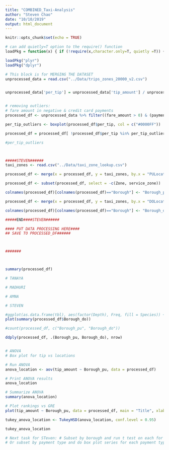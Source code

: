```yaml
---
title: "COMBINED_Taxi-Analysis"
author: "Steven Chao"
date: "10/10/2019"
output: html_document
---
```


```r
knitr::opts_chunk$set(echo = TRUE)
```

```r
# can add quietly=T option to the require() function
loadPkg = function(x) { if (!require(x,character.only=T, quietly =T)) { install.packages(x,dep=T,repos="http://cran.us.r-project.org"); if(!require(x,character.only=T)) stop("Package not found") } }
```

```r
loadPkg("plyr")
loadPkg("dplyr")

# This block is for MERGING THE DATASET
unprocessed_data = read.csv("../Data/trips_zones_20000_v2.csv")


unprocessed_data['per_tip'] = unprocessed_data['tip_amount'] / unprocessed_data['fare_amount'] 


# removing outliers:
# fare amount in negative & credit card payments
processed_df <- unprocessed_data %>% filter((fare_amount > 0) & (payment_type == 1) & (passenger_count < 7))

per_tip_outliers <- boxplot(processed_df$per_tip, col = c("#0000FF"))

processed_df = processed_df[ !processed_df$per_tip %in% per_tip_outliers$out, ]

#per_tip_outliers



#####STEVEN######
taxi_zones <- read.csv("../Data/taxi_zone_lookup.csv")

processed_df <- merge(x = processed_df, y = taxi_zones, by.x = "PULocationID", by.y = "LocationID", all.x = TRUE)

processed_df <- subset(processed_df, select = -c(Zone, service_zone))

colnames(processed_df)[colnames(processed_df)=="Borough"] <- "Borough_pu"

processed_df <- merge(x = processed_df, y = taxi_zones, by.x = "DOLocationID", by.y = "LocationID", all.x = TRUE)

colnames(processed_df)[colnames(processed_df)=="Borough"] <- "Borough_do"

#####END####STEVEN######

#### PUT DATA PROCESSING HERE####
## SAVE TO PROCESSED_DF######



#######



summary(processed_df)


```

####################################


```r
# TANAYA

```

####################################


```r
# MADHURI

```

####################################


```r
# AMNA

```

####################################

```r
# STEVEN

#ggplot(as.data.frame(tbl), aes(factor(Depth), Freq, fill = Species)) + geom_col(position = 'dodge')
plot(summary(processed_df$Borough_do))

#count(processed_df, c("Borough_pu", "Borough_do"))

ddply(processed_df, .(Borough_pu, Borough_do), nrow)


# ANOVA
# Box plot for tip vs locations

# Run ANOVA
anova_location <- aov(tip_amount ~ Borough_pu, data = processed_df)

# Print ANOVA results
anova_location

# Summarize ANOVA
summary(anova_location)

# Plot rankings vs GRE
plot(tip_amount ~ Borough_pu, data = processed_df, main = "Title", xlab = "x", ylab = "y")

tukey_anova_location <- TukeyHSD(anova_location, conf.level = 0.95)

tukey_anova_location

# Next task for STeven: # Subset by borough and run t test on each for tip amount, could also a box plot series for each borough grouped by payment type
# Or subset by payment type and do box plot series for each payment type grouped by borough
```
####################################
